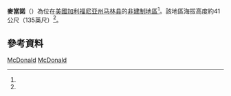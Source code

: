 {{NoteTA
|1=zh-hans:麦克唐纳; zh-hant:麥當諾
}}

{{Infobox settlement
|name = 麥當諾
|other_name =
|native_name = McDonald
|nickname = 
|settlement_type =[[非建制地區|非建制地區]]
|image_skyline = 
|imagesize = 
|image_caption = 
|pushpin_map =California
|pushpin_label_position =bottom
|pushpin_mapsize =
|pushpin_map_caption =麥當諾在加利福尼亞州的位置
|coordinates_region =US-CA
|subdivision_type = 國家
|subdivision_name =[[美国|美国]] 
|subdivision_type1 = 州
|subdivision_name1 = [[加利福尼亚州|加利福尼亚州]]
|subdivision_type2 =縣
|subdivision_name2 = [[马林县_(加利福尼亚州)|马林县]]
|subdivision_type3 =
|subdivision_name3 = 
|established_title =  
|established_date = 
|latd=38|latm=11|lats=18|latNS=N|
longd=122|longm=54|longs=34|longEW=W
|coordinates_display =inline,title
|elevation_footnotes =  <ref name=gnis>{{gnis|253377}}</ref>
|elevation_m =41 
|elevation_ft =135
|footnotes = 
}}
'''麥當諾'''（{{lang-en|'''McDonald'''}}）為位在[[美國|美國]][[加利福尼亚州|加利福尼亚州]][[马林县_(加利福尼亚州)|马林县]]的[[非建制地區|非建制地區]]<ref name=gnis />。該地區海拔高度約41公尺（135英尺）<ref name=gnis />。

==參考資料==
{{reflist}}

<!--{{馬林縣 (加利福尼亞州)}}-->

[[Category:加利福尼亞州非建制地區|McDonald]]
[[Category:馬林縣非建制地區_(加利福尼亞州)|McDonald]]

{{California-stub}}